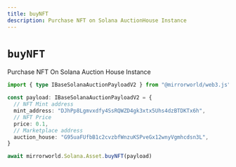```yaml
---
title: buyNFT
description: Purchase NFT on Solana AuctionHouse Instance
---
```


# `buyNFT`

Purchase NFT On Solana Auction House Instance

```ts
import { type IBaseSolanaAuctionPayloadV2 } from "@mirrorworld/web3.js"

const payload: IBaseSolanaAuctionPayloadV2 = {
  // NFT Mint address
  mint_address: "DJhPp8Lgmvxdfy4SsRQWZD4gk3xtx5Uhs4dzBTDKTx6h",
  // NFT Price
  price: 0.1,
  // Marketplace address
  auction_house: "G95uaFUfbB1c2cvzbfWnzuKSPveGx12wnyVgmhcdsn3L",
}

await mirrorworld.Solana.Asset.buyNFT(payload)
```
